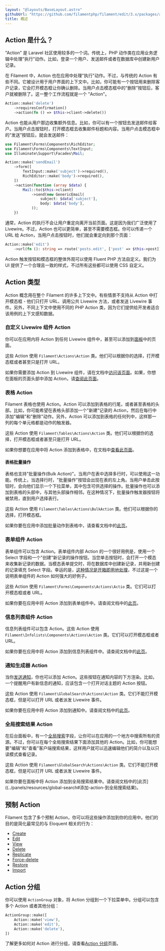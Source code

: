 ```yaml
---
layout: "@layouts/BaseLayout.astro"
githubUrl: "https://github.com/filamentphp/filament/edit/3.x/packages/actions/docs/02-overview.md"
title: 概述
---
```


## Action 是什么？

"Action" 是 Laravel 社区使用较多的一个词。传统上，PHP 动作类在应用业务逻辑中处理"执行"动作。比如，登录一个用户、发送邮件或者在数据库中创建新用户记录。

在 Filament 中，Action 也在应用中处理"执行"动作。不过，与传统的 Action 有些不同。它被设计用于用户界面的上下文中。比如，你可能有一个按钮用来删除客户记录，它会打开模态框让你确认删除。当用户点击模态框中的“删除”按钮后，客户就被删除了。这一整个工作流程就是一个 "Action"。

```php
Action::make('delete')
    ->requiresConfirmation()
    ->action(fn () => $this->client->delete())
```

Action 也能从用户那边收集额外信息。比如，你可以有一个按钮去发送邮件给客户。当用户点击按钮时，打开模态框去收集邮件标题和内容。当用户点击模态框中的“发送”按钮后，就会发送邮件：

```php
use Filament\Forms\Components\RichEditor;
use Filament\Forms\Components\TextInput;
use Illuminate\Support\Facades\Mail;

Action::make('sendEmail')
    ->form([
        TextInput::make('subject')->required(),
        RichEditor::make('body')->required(),
    ])
    ->action(function (array $data) {
        Mail::to($this->client)
            ->send(new GenericEmail(
                subject: $data['subject'],
                body: $data['body'],
            ));
    })
```

通常，Action 的执行不会让用户重定向离开当前页面。这是因为我们广泛使用了 Livewire。不过，Action 也可以更简单，甚至不需要模态框。你可以传递一个 URL 给 Action，当用户点击按钮时，他们就会重定向到那个页面：

```php
Action::make('edit')
    ->url(fn (): string => route('posts.edit', ['post' => $this->post]))
```

Action 触发按钮和模态框的整体外观可以使用 Fluent PHP 方法自定义。我们为 UI 提供了一个合理且一致的样式，不过所有这些都可以使用 CSS 自定义。

## Action 类型

Action 概念用在整个 Filament 的许多上下文中。有些情景不支持从 Action 中打开模态框 - 他们只打开 URL、调用公共 Livewire 方法，或者发送 Livewire 事件。另外，不同上下文中使用不同的 PHP Action 类，因为它们提供给开发者适合该用例的上下文感知数据。

### 自定义 Livewire 组件 Action

你可以在应用内将 Action 到任何 Livewire 组件中，甚至可以添加到[面板](../panels/pages)中的页面。

这些 Action 使用 `Filament\Actions\Action` 类。他们可以根据你的选择，打开模态框或者甚至只是打开 URL。

如果你需要添加 Action 到 Livewire 组件，请在文档中[访问该页面](添加-action-到-livewire-组件)。如果，你想在面板的页面头部中添加 Action，请[查阅此页面](../panels/pages#header-actions)。

### 表格 Action

Filament 表格也使用 Action。Action 可以添加到表格的行尾，或者甚至表格的头部。比如，你可能希望在表格头部添加一个"新建"记录的 Action，然后在每行中添加"编辑"和"删除"动作。另外，Action 可以添加到表格的任何列中，这样那一列的每个单元格都是动作的触发器。

这些 Action 使用 `Filament\Tables\Actions\Action` 类。他们可以根据你的选择，打开模态框或者甚至只是打开 URL。

如果你想要在应用中将 Action 添加到表格中，在文档中[查看此页面](../tables/actions)。

#### 表格批量操作

表格也支持"批量操作(Bulk Action)"。当用户在表中选择多行时，可以使用这一功能。传统上，当选择行时，"批量操作"按钮会出现在表的左上角。当用户单击此按钮时，会向他们显示一个下拉菜单，其中包含可供选择的操作。批量操作也可以添加到表格的头部中，与其他头部操作相邻。在这种情况下，批量操作触发器按钮将被禁用，直到用户选择表行。

这些 Action 使用 `Filament\Tables\Actions\BulkAction` 类。他们可以根据你的选择，打开模态框。

如果你要在应用中添加批量动作到表格中，请查看文档中的[此页](../tables/actions#批量操作)。

### 表单组件 Action

表单组件可以包含 Action。表单组件内部 Action 的一个很好用例是，使用一个 Select 字段和一个"创建"新记录的操作按钮。当您单击按钮时，会打开一个模态来收集新记录的数据。当模态表单提交时，将在数据库中创建新记录，并用新创建的记录填充 Select 字段。幸运的是，[这种情况是开箱即用地处理](../forms/fields/select#创建新纪录)，不过这是一个说明表单组件的 Action 如何强大的好例子。

这些 Action 使用 `Filament\Forms\Components\Actions\Actio` 类。它们可以打开模态框或者 URL。

如果你要在应用中将 Action 添加到表单组件中。请查阅文档中的[此页](../forms/actions)。

### 信息列表组件 Action


信息列表组件可以包含 Action。这些 Action 使用 `Filament\Infolists\Components\Actions\Action` 类。它们可以打开模态框或者 URL。

如果你要在应用中将 Action 添加到信息列表组件中。请查阅文档中的[此页](../infolists/actions)。

### 通知生成器 Action

当你[发送通知](../notifications/sending-notifications)，你也可以添加 Action。这些按钮在通知内容的下方渲染。比如，一个提醒用户有新信息的通知，应该包含一个打开对话主题的 Action 按钮。

这些 Action 使用 `Filament\GlobalSearch\Actions\Action` 类。它们不能打开模态框，但是可以打开 URL 或者派发 Livewire 事件。

如果你要在应用中将 Action 添加到通知中。请查阅文档中的[此页](../notifications/sending-notifications#添加-action-到通知)。

### 全局搜索结果 Action

在后台面板中，有一个[全局搜索](../panels/resources/global-search)字段，让你可以在应用的一个地方中搜索所有的资源。不过，你可以在每个全局搜索结果下面添加其他的 Action。比如，你可能想要"编辑"和"查看"客户端搜索结果，这样用户就可以迅速编辑他们的简介以及以只读模式查看记录。 

这些 Action 使用 `Filament\GlobalSearch\Actions\Action` 类。它们不能打开模态框，但是可以打开 URL 或者派发 Livewire 事件。

如果你要在面板中将 Action 添加到全局搜索结果中。请查阅文档中的[此页]((../panels/resources/global-search#添加-action-到全局搜索结果)。

## 预制 Action

Filament 包含了多个预制 Action，你可以将这些操作添加到你的应用中。他们的目的是简化最常见的与 Eloquent 相关的行为：

- [Create](prebuilt-actions/create)
- [Edit](prebuilt-actions/edit)
- [View](prebuilt-actions/view)
- [Delete](prebuilt-actions/delete)
- [Replicate](prebuilt-actions/replicate)
- [Force-delete](prebuilt-actions/force-delete)
- [Restore](prebuilt-actions/restore)
- [Import](prebuilt-actions/import)

## Action 分组

你可以使用 `ActionGroup` 对象，将 Action 分组到一个下拉菜单中。分组可以包含多个 Action 或者其他分组：

```php
ActionGroup::make([
    Action::make('view'),
    Action::make('edit'),
    Action::make('delete'),
])
```

了解更多如何对 Action 进行分组，请查看[Action 分组](grouping-actions)页面。
